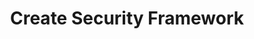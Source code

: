 ---
title: Create Security Framework
sidebarTitle: Create Framework
openapi: post /api/v1/cyber-assurance/security-frameworks
---